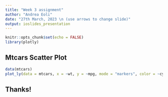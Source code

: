 ```yaml
---
title: "Week 3 assignment"
author: "Andrea Eoli"
date: "27th March, 2023 \n (use arrows to change slide)"
output: ioslides_presentation
---
```


```r
knitr::opts_chunk$set(echo = FALSE)
library(plotly)
```


## Mtcars Scatter Plot
```r
data(mtcars)
plot_ly(data = mtcars, x = ~wt, y = ~mpg, mode = "markers", color = ~cyl) 
```

## Thanks!


